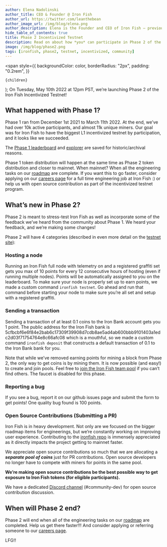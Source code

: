 ```yaml
---
author: Elena Nadolinski
author_title: CEO & Founder @ Iron Fish
author_url: https://twitter.com/leanthebean
author_image_url: /img/blog/elena.png
author_description: Elena is the Founder and CEO of Iron Fish — previously worked at Microsoft and Airbnb. Fell down the cryptocurrency rabbit hole in 2017. Really didn't want her insurance to know she eats pizza.
hide_table_of_contents: true
title: Phase 2 Incentivized Testnet
description: Read on about how *you* can participate in Phase 2 of the Incentivized Testnet today
image: /img/blog/phase2.png
tags: [ironfish, phase2, testnet, incentivized, community]
---
```


  <span
    style={{
      backgroundColor: color,
      borderRadius: "2px",
      padding: "0.2rem",
    }}
  >
    {children}
  </span>
);

<Highlight color="#FFEC1F">
  On Tuesday, May 10th 2022 at 12pm PST, we’re launching Phase 2 of the Iron
  Fish Incentivized Testnet!
</Highlight>

## What happened with Phase 1?

Phase 1 ran from December 1st 2021 to March 11th 2022. At the end, we’ve had over 10k active participants, and almost 11k unique miners. Our goal was for Iron Fish to have the biggest L1 incentivized testnet by participation, and it looks like we succeeded.

The [Phase 1 leaderboard](https://phase1.testnet.ironfish.network/leaderboard) and [explorer](https://phase1.explorer.ironfish.network) are saved for historic/archival reasons.

Phase 1 token distribution will happen at the same time as Phase 2 token distribution and closer to mainnet. When mainnet? When all the engineering tasks on our [roadmap](https://ironfish.network/roadmap) are complete. If you want this to go faster, consider applying on our [careers page](https://ironfish.network/careers/) for a full time engineering job at Iron Fish :) or help us with open source contribution as part of the incentivized testnet program.

## What’s new in Phase 2?

Phase 2 is meant to stress-test Iron Fish as well as incorporate some of the feedback we’ve heard from the community about Phase 1. We heard your feedback, and we’re making some changes!

Phase 2 will have 4 categories (described in even more detail on the [testnet site](https://testnet.ironfish.network/about)):

### Hosting a node

Running an Iron Fish full node with telemetry on and a registered graffiti set gets you max of 10 points for every 12 consecutive hours of hosting (even if running multiple nodes). Points will be automatically assigned to you on the leaderboard. To make sure your node is properly set up to earn points, we made a custom command `ironfish testnet`. Go ahead and run that command before starting your node to make sure you’re all set and setup with a registered graffiti.

### Sending a transaction

Sending a transaction of at least 0.1 coins to the Iron Bank account gets you 1 point. The public address for the Iron Fish bank is 5cfbcbf6e6f84e2bab6c17309f39908d7cdb8ae5ad4ab600bbb9101403a1edc2d03f71754764e8c66afc08 which is a mouthful, so we made a custom command `ironfish deposit` that constructs a default transaction of 0.1 to the Iron Bank bank for you.

Note that while we’ve removed earning points for mining a block from Phase 2, the only way to get coins is by mining them. It is now possible (and easy!) to create and join pools. Feel free to [join the Iron Fish team pool](https://ironfish.network/docs/onboarding/miner-iron-fish#join-a-mining-pool) if you can’t find others. The faucet is disabled for this phase.

### Reporting a bug

If you see a bug, report it on our github issues page and submit the form to get points! One quality bug found is 100 points.

### Open Source Contributions (Submitting a PR)

Iron Fish is in heavy development. Not only are we focused on the bigger roadmap items for engineerings, but we’re constantly working on improving user experience. Contributing to the [ironfish repo](https://github.com/iron-fish/ironfish) is immensely appreciated as it directly impacts the project getting to mainnet faster.

We appreciate open source contributions so much that we are allocating a _**separate pool of coins**_ just for PR contributions. Open source developers no longer have to compete with miners for points in the same pool.

**We’re making open source contributions be the best possible way to get exposure to Iron Fish tokens (for eligible participants).**

We have a dedicated [Discord channel](https://discord.gg/wrrfFKAhy2) (#community-dev) for open source contribution discussion.

## When will Phase 2 end?

Phase 2 will end when all of the engineering tasks on our [roadmap](https://ironfish.network/roadmap) are completed. Help us get there faster!!! And consider applying or referring someone to our [careers page](https://ironfish.network/careers/).

LFG!!
